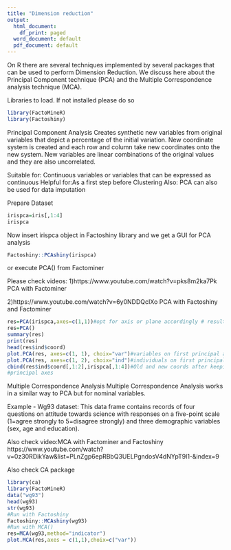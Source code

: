 ```yaml
---
title: "Dimension reduction"
output:
  html_document:
    df_print: paged
  word_document: default
  pdf_document: default
---
```


On R there are several techniques implemented by several packages that can be used to perform Dimension Reduction. We discuss here about the Principal Component technique (PCA) and the Multiple Correspondence analysis technique (MCA).

Libraries to load. If not installed please do so

```r
library(FactoMineR)
library(Factoshiny)
```


Principal Component Analysis
Creates synthetic new variables from original variables that depict a percentage of the initial variation. New coordinate system is created and each row and column take new coordinates onto the new system. New variables are linear combinations of the original values and they are also uncorrelated.

Suitable for: Continuous variables or variables that can be expressed as continuous
Helpful for:As a first step before Clustering
Also: PCA can also be used for data imputation

Prepare Dataset
```r
irispca=iris[,1:4]
irispca
```
Now insert irispca object in Factoshiny library and we get a GUI for PCA analysis
```r
Factoshiny::PCAshiny(irispca)
```

or execute PCA() from Factominer

Please check videos:
1)https://www.youtube.com/watch?v=pks8m2ka7Pk
PCA with Factominer

2)https://www.youtube.com/watch?v=6y0NDDQcIXo
PCA with Factoshiny and Factominer
```r
res=PCA(irispca,axes=c(1,1))#opt for axis or plane accordingly # results for axis 1
res=PCA()
summary(res)
print(res)
head(res$ind$coord)
plot.PCA(res, axes=c(1, 1), choix="var")#variables on first principal axis
plot.PCA(res, axes=c(1, 2), choix="ind")#individuals on first principal plane
cbind(res$ind$coord[,1:2],irispca[,1:4])#Old and new coords after keeping 2 first
#principal axes
```
Multiple Correspondence Analysis
Multiple Correspondence Analysis works in a similar way to PCA but for nominal variables.

Example - Wg93 dataset: This data frame contains records of four questions on attitude towards science with responses on a five-point scale (1=agree strongly to 5=disagree strongly) and three demographic variables (sex, age and education).


Also check video:MCA with Factominer and Factoshiny
https://www.youtube.com/watch?v=0z30RDikYaw&list=PLnZgp6epRBbQ3UELPgndosV4dNYpT9l1-&index=9

Also check CA package 
```r
library(ca)
library(FactoMineR)
data("wg93")
head(wg93)
str(wg93)
#Run with Factoshiny
Factoshiny::MCAshiny(wg93)
#Run with MCA()
res=MCA(wg93,method="indicator")
plot.MCA(res,axes = c(1,1),choix=c("var"))

```




